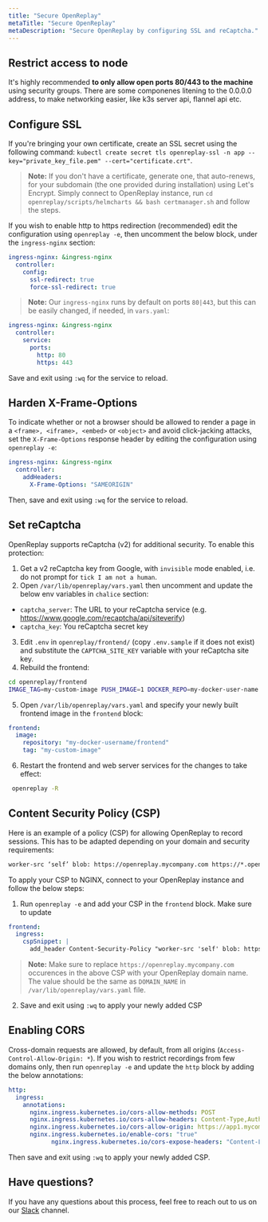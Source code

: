 ```yaml
---
title: "Secure OpenReplay"
metaTitle: "Secure OpenReplay"
metaDescription: "Secure OpenReplay by configuring SSL and reCaptcha."
---
```


## Restrict access to node

It's highly recommended **to only allow open ports 80/443 to the machine** using security groups. There are some componenes litening to the 0.0.0.0 address, to make networking easier, like k3s server api, flannel api etc.

## Configure SSL

If you're bringing your own certificate, create an SSL secret using the following command: `kubectl create secret tls openreplay-ssl -n app --key="private_key_file.pem" --cert="certificate.crt"`.

> **Note:** If you don't have a certificate, generate one, that auto-renews, for your subdomain (the one provided during installation) using Let's Encrypt. Simply connect to OpenReplay instance, run `cd openreplay/scripts/helmcharts && bash certmanager.sh` and follow the steps.

If you wish to enable http to https redirection (recommended) edit the configuration using `openreplay -e`, then uncomment the below block, under the `ingress-nginx` section:
   
```yaml
ingress-nginx: &ingress-nginx
  controller:
    config:
      ssl-redirect: true
      force-ssl-redirect: true
```

> **Note:** Our `ingress-nginx` runs by default on ports `80|443`, but this can be easily changed, if needed, in `vars.yaml`:

```yaml
ingress-nginx: &ingress-nginx
  controller:
    service:
      ports:
        http: 80
        https: 443
```

Save and exit using `:wq` for the service to reload.

## Harden X-Frame-Options

To indicate whether or not a browser should be allowed to render a page in a `<frame>, <iframe>, <embed>` or `<object>` and avoid click-jacking attacks, set the `X-Frame-Options` response header by editing the configuration using `openreplay -e`:

```yaml
ingress-nginx: &ingress-nginx
  controller:
    addHeaders:
      X-Frame-Options: "SAMEORIGIN"
```

Then, save and exit using `:wq` for the service to reload.

## Set reCaptcha

OpenReplay supports reCaptcha (v2) for additional security. To enable this protection:

1. Get a v2 reCaptcha key from Google, with `invisible` mode enabled, i.e. do not prompt for `tick I am not a human`.
2. Open `/var/lib/openreplay/vars.yaml` then uncomment and update the below env variables in `chalice` section:
- `captcha_server`: The URL to your reCaptcha service (e.g. https://www.google.com/recaptcha/api/siteverify)
- `captcha_key`: You reCaptcha secret key

3. Edit `.env` in `openreplay/frontend/` (copy `.env.sample` if it does not exist) and substitute the `CAPTCHA_SITE_KEY` variable with your reCaptcha site key.
4. Rebuild the frontend:

```bash
cd openreplay/frontend
IMAGE_TAG=my-custom-image PUSH_IMAGE=1 DOCKER_REPO=my-docker-user-name bash -x build.sh
```

5. Open `/var/lib/openreplay/vars.yaml` and specify your newly built frontend image in the `frontend` block:

```yaml
frontend:
  image:
    repository: "my-docker-username/frontend"
    tag: "my-custom-image"
```

6. Restart the frontend and web server services for the changes to take effect:

```bash
 openreplay -R
```

## Content Security Policy (CSP)

Here is an example of a policy (CSP) for allowing OpenReplay to record sessions. This has to be adapted depending on your domain and security requirements:

```html
worker-src ‘self’ blob: https://openreplay.mycompany.com https://*.openreplay.com; script-src ‘self’ https://openreplay.mycompany.com https://*.openreplay.com;
```

To apply your CSP to NGINX, connect to your OpenReplay instance and follow the below steps:

1. Run `openreplay -e` and add your CSP in the `frontend` block. Make sure to update 

```yaml
frontend:
  ingress:
    cspSnippet: |
      add_header Content-Security-Policy "worker-src 'self' blob: https://openreplay.mycompany.com https://*.openreplay.com; script-src 'self' https://openreplay.mycompany.com https://*.openreplay.com;";
```

> **Note:** Make sure to replace `https://openreplay.mycompany.com` occurences in the above CSP with your OpenReplay domain name. The value should be the same as `DOMAIN_NAME` in `/var/lib/openreplay/vars.yaml` file. 

2. Save and exit using `:wq` to apply your newly added CSP

## Enabling CORS

Cross-domain requests are allowed, by default, from all origins (`Access-Control-Allow-Origin: *`). If you wish to restrict recordings from few domains only, then run `openreplay -e` and update the `http` block by adding the below annotations:

```yaml
http:
  ingress:
    annotations:
      nginx.ingress.kubernetes.io/cors-allow-methods: POST
      nginx.ingress.kubernetes.io/cors-allow-headers: Content-Type,Authorization,Content-Encoding
      nginx.ingress.kubernetes.io/cors-allow-origin: https://app1.mycompany.com,https://app2.mycompany.com,https://*.mycompany.com
      nginx.ingress.kubernetes.io/enable-cors: "true"
			nginx.ingress.kubernetes.io/cors-expose-headers: "Content-Length"
```

Then save and exit using `:wq` to apply your newly added CSP.

## Have questions?
If you have any questions about this process, feel free to reach out to us on our [Slack](https://slack.openreplay.com) channel.
